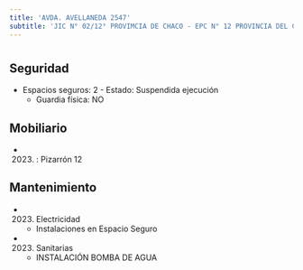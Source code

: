 ```yaml
---
title: 'AVDA. AVELLANEDA 2547'
subtitle: 'JIC N° 02/12° PROVIMCIA DE CHACO - EPC N° 12 PROVINCIA DEL CHACO'
---
```


#


## Seguridad

*  Espacios seguros: 2 - Estado: Suspendida ejecución 
    + Guardia física: NO





## Mobiliario

*  (2023) : Pizarrón 12 





## Mantenimiento

*  (2023) Electricidad 
    + Instalaciones en Espacio Seguro

*  (2023) Sanitarias 
    + INSTALACIÓN BOMBA DE AGUA




